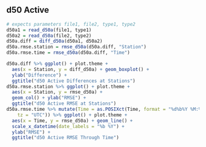 
## d50 Active

```r
# expects parameters file1, file2, type1, type2
d50a1 = read_d50a(file1, type1)
d50a2 = read_d50a(file2, type2)
d50a.diff = diff_d50a(d50a1, d50a2)
d50a.rmse.station = rmse_d50a(d50a.diff, "Station")
d50a.rmse.time = rmse_d50a(d50a.diff, "Time")

d50a.diff %>% ggplot() + plot.theme +
  aes(x = Station, y = diff_d50a) + geom_boxplot() +
  ylab("Difference") +
  ggtitle("d50 Active Differences at Stations")
d50a.rmse.station %>% ggplot() + plot.theme +
  aes(x = Station, y = rmse_d50a) +
  geom_col() + ylab("RMSE") +
  ggtitle("d50 Active RMSE at Stations")
d50a.rmse.time %>% mutate(Time = as.POSIXct(Time, format = "%d%b%Y %M:%S",
    tz = "UTC")) %>% ggplot() + plot.theme +
  aes(x = Time, y = rmse_d50a) + geom_line() +
  scale_x_datetime(date_labels = "%b %Y") + 
  ylab("RMSE") +
  ggtitle("d50 Active RMSE Through Time")
```
